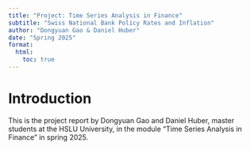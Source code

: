 ```yaml
---
title: "Project: Time Series Analysis in Finance"
subtitle: "Swiss National Bank Policy Rates and Inflation"
author: "Dongyuan Gao & Daniel Huber"
date: "Spring 2025"
format:
  html:
    toc: true
---
```


# Introduction

This is the project report by Dongyuan Gao and Daniel Huber, master students at the HSLU University, in the module "Time Series Analysis in Finance" in spring 2025.

